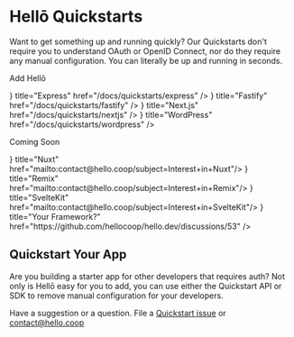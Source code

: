  
# Hellō Quickstarts

Want to get something up and running quickly? Our Quickstarts don't require you to understand OAuth or OpenID Connect, nor do they require any manual configuration. You can literally be up and running in seconds.

Add Hellō 

<Cards>
  <Card icon={<ExpressIcon/>} title="Express" href="/docs/quickstarts/express" />
  <Card icon={<FastifyIcon/>} title="Fastify" href="/docs/quickstarts/fastify" />
  <Card icon={<NextIcon/>} title="Next.js" href="/docs/quickstarts/nextjs" />
  <Card icon={<WordPressIcon/>} title="WordPress" href="/docs/quickstarts/wordpress" />
</Cards>

Coming Soon

<Cards>
  <Card icon={<ErrorIcon/>} title="Nuxt" href="mailto:contact@hello.coop/subject=Interest+in+Nuxt"/>
  <Card icon={<ErrorIcon/>} title="Remix" href="mailto:contact@hello.coop/subject=Interest+in+Remix"/>
  <Card icon={<ErrorIcon/>} title="SvelteKit" href="mailto:contact@hello.coop/subject=Interest+in+SvelteKit"/>
  <Card icon={<RequestIcon/>} title="Your Framework?" href="https://github.com/hellocoop/hello.dev/discussions/53" />
</Cards>



## Quickstart Your App

Are you building a starter app for other developers that requires auth? Not only is Hellō easy for you to add, you can use either the Quickstart API or SDK to remove manual configuration for your developers. 

Have a suggestion or a question. File a [Quickstart issue](https://github.com/hellocoop/quickstart/issues) or [contact@hello.coop](mailto:contact@hello.coop?subject=Hellō+Plug-in+Inquiry)